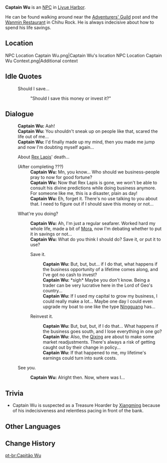 {{Character Infobox
|type             = NPC
|image            = NPC Captain Wu.png
|region           = Liyue
}}
'''Captain Wu''' {{Lang|zh=吴船长|zh_rm=Wú-chuánzhǎng}} is an [[NPC]] in [[Liyue Harbor]].

He can be found walking around near the [[Adventurers' Guild]] post and the [[Wanmin Restaurant]] in Chihu Rock. He is always indecisive about how to spend his life savings.

==Location==
<gallery>
NPC Location Captain Wu.png|Captain Wu's location
NPC Location Captain Wu Context.png|Additional context
</gallery>
<!--
==Profile==
===Personality===
===Appearance===
-->
==Idle Quotes==
{{Dialogue start}}
: {{DIcon|Idle}} Should I save...
:: {{A|VO Captain Wu 01.ogg}} "Should I save this money or invest it?"
{{Dialogue end}}

==Dialogue==
{{StubDialogue|Unlock condition for "About Rex Lapis' death..." branch}}
{{Dialogue start}}
:'''Captain Wu:''' Aah!
:'''Captain Wu:''' You shouldn't sneak up on people like that, scared the life out of me...
:'''Captain Wu:''' I'd finally made up my mind, then you made me jump and now I'm doubting myself again...
:{{DIcon}} About [[Rex Lapis]]' death...
:;(After completing ???)
::'''Captain Wu:''' Mn, you know... Who should we business-people pray to now for good fortune?
::'''Captain Wu:''' Now that Rex Lapis is gone, we won't be able to consult his divine predictions while doing business anymore. For someone like me, this is a disaster, plain as day!
::'''Captain Wu:''' Eh, forget it. There's no use talking to you about that. I need to figure out if I should save this money or not...
:{{DIcon}} What're you doing?
::'''Captain Wu:''' Ah, I'm just a regular seafarer. Worked hard my whole life, made a bit of [[Mora]], now I'm debating whether to put it in savings or not...
::'''Captain Wu:''' What do you think I should do? Save it, or put it to use?
::{{DIcon}} Save it.
:::'''Captain Wu:''' But, but, but... if I do that, what happens if the business opportunity of a lifetime comes along, and I've got no cash to invest?
:::'''Captain Wu:''' *sigh* Maybe you don't know. Being a trader can be very lucrative here in the Lord of Geo's country...
:::'''Captain Wu:''' If I used my capital to grow my business, I could really make a lot... Maybe one day I could even upgrade my boat to one like the type [[Ningguang]] has...
::{{DIcon}} Reinvest it.
:::'''Captain Wu:''' But, but, but, if I do that... What happens if the business goes south, and I lose everything in one go?
:::'''Captain Wu:''' Also, the [[Qixing]] are about to make some market readjustments. There's always a risk of getting caught out by their change in policy...
:::'''Captain Wu:''' If that happened to me, my lifetime's earnings could turn into sunk costs.
:{{DIcon}} See you.
::'''Captain Wu:''' Alright then. Now, where was I...
{{Dialogue end}}

==Trivia==
* Captain Wu is suspected as a Treasure Hoarder by [[Xiangming]] because of his indecisiveness and relentless pacing in front of the bank.

==Other Languages==
{{Other Languages
|default_hidden = 1
|en      = Captain Wu
|zhs     = 吴船长
|zhs_rm  = Wú-chuánzhǎng
|zht     = 吳船長
|zht_rm  = Wú-chuánzhǎng
|ja      = 呉船長
|ja_rm   = Go-senchou{{Assumed}}
|ko      = {{tt|오|吳}} {{tt|선장|船長}}
|ko_rm   = O Seonjang
|es      = Capitán Wu
|fr      = Capitaine Wu
|ru      = Капитан У
|th      = Captain Wu
|vi      = {{tt|Thuyền Trưởng|船長}} Wu
|de      = Kapitän Wu
|id      = Kapten Wu
|pt      = Capitão Wu
|tr      = Kaptan Wu
|it      = Capitan Wu
}}

==Change History==
{{Change History|1.0}}

[[pt-br:Capitão Wu]]